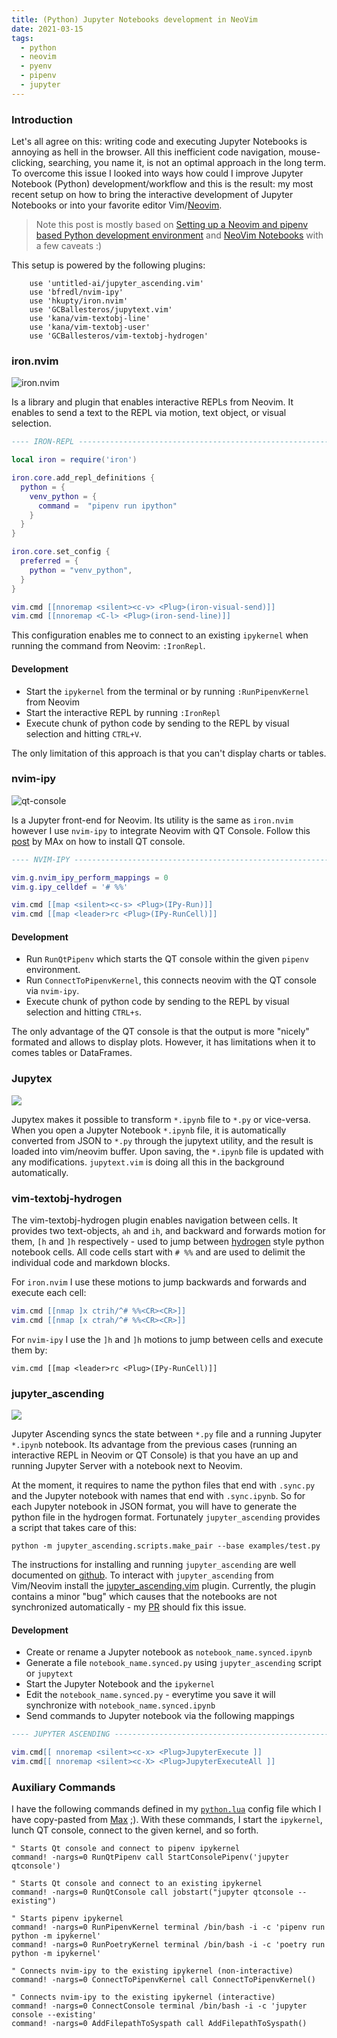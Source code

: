 ```yaml
---
title: (Python) Jupyter Notebooks development in NeoVim
date: 2021-03-15
tags:
  - python
  - neovim
  - pyenv
  - pipenv
  - jupyter
---
```


### Introduction

Let's all agree on this: writing code and executing Jupyter Notebooks is annoying as hell in the browser. All this inefficient code navigation, mouse-clicking, searching, you name it, is not an optimal approach in the long term. To overcome this issue I looked into ways how could I improve Jupyter Notebook (Python) development/workflow and this is the result: my most recent setup on how to bring the interactive development of Jupyter Notebooks or into your favorite editor Vim/[Neovim](https://github.com/neovim/neovim).

> Note this post is mostly based on [Setting up a Neovim and pipenv based Python development environment](https://expectationmax.github.io/2018/Neovim-pipenv-based-development-environment/) and [NeoVim Notebooks](https://maxwellrules.com/misc/nvim_jupyter.html) with a few caveats :)


 This setup is powered by the following plugins:

```
    use 'untitled-ai/jupyter_ascending.vim'
    use 'bfredl/nvim-ipy'
    use 'hkupty/iron.nvim'
    use 'GCBallesteros/jupytext.vim'
    use 'kana/vim-textobj-line'
    use 'kana/vim-textobj-user'
    use 'GCBallesteros/vim-textobj-hydrogen'
```

### iron.nvim

![iron.nvim](./iron-vim.png)

Is a library and plugin that enables interactive REPLs from Neovim. It enables to send a text to the REPL via motion, text object, or visual selection.

```lua
---- IRON-REPL ----------------------------------------------------------------

local iron = require('iron')

iron.core.add_repl_definitions {
  python = {
    venv_python = {
      command =  "pipenv run ipython"
    }
  }
}

iron.core.set_config {
  preferred = {
    python = "venv_python",
  }
}

vim.cmd [[nnoremap <silent><c-v> <Plug>(iron-visual-send)]]
vim.cmd [[nnoremap <C-l> <Plug>(iron-send-line)]]
```

This configuration enables me to connect to an existing `ipykernel` when running the command from Neovim: `:IronRepl`.

#### Development

* Start the `ipykernel` from the terminal or by running `:RunPipenvKernel` from Neovim
* Start the interactive REPL by running `:IronRepl`
* Execute chunk of python code by sending to the REPL by visual selection and hitting `CTRL+V`.

The only limitation of this approach is that you can't display charts or tables.

### nvim-ipy

![qt-console](./qt-console.png)

Is a Jupyter front-end for Neovim. Its utility is the same as `iron.nvim` however I use `nvim-ipy` to integrate Neovim with QT Console. Follow this [post](https://expectationmax.github.io/2018/Neovim-pipenv-based-development-environment/) by MAx on how to install QT console.

```lua
---- NVIM-IPY -----------------------------------------------------------------

vim.g.nvim_ipy_perform_mappings = 0
vim.g.ipy_celldef = '# %%'

vim.cmd [[map <silent><c-s> <Plug>(IPy-Run)]]
vim.cmd [[map <leader>rc <Plug>(IPy-RunCell)]]
```

#### Development

* Run `RunQtPipenv` which starts the QT console within the given `pipenv` environment.
* Run `ConnectToPipenvKernel`, this connects neovim with the QT console via `nvim-ipy`.
* Execute chunk of python code by sending to the REPL by visual selection and hitting `CTRL+s`.

The only advantage of the QT console is that the output is more "nicely" formated and allows to display plots. However, it has limitations when it to comes tables or DataFrames.

### Jupytex

![](./hydrogen.png)

Jupytex makes it possible to transform `*.ipynb` file to `*.py` or vice-versa. When you open a Jupyter Notebook `*.ipynb` file, it is automatically converted from JSON to `*.py` through the jupytext utility, and the result is loaded into vim/neovim buffer. Upon saving, the `*.ipynb` file is updated with any modifications. `jupytext.vim` is doing all this in the background automatically.

### vim-textobj-hydrogen

The vim-textobj-hydrogen plugin enables navigation between cells. It provides two text-objects, `ah` and `ih`, and backward and forwards motion for them, `[h` and `]h` respectively - used to jump between [hydrogen](https://nteract.gitbooks.io/hydrogen/content/docs/Usage/NotebookFiles.html#notebook-export) style python notebook cells. All code cells start with `# %%` and are used to delimit the individual code and markdown blocks.

For `iron.nvim` I use these motions to jump backwards and forwards and execute each cell:

```lua
vim.cmd [[nmap ]x ctrih/^# %%<CR><CR>]]
vim.cmd [[nmap [x ctrah/^# %%<CR><CR>]]
```

For `nvim-ipy` I use the `]h` and `]h` motions to jump between cells and execute them by:

```
vim.cmd [[map <leader>rc <Plug>(IPy-RunCell)]]
```

### jupyter_ascending

![](./simple_jupyter_ascending.png)

Jupyter Ascending syncs the state between `*.py` file and a running Jupyter `*.ipynb` notebook. Its advantage from the previous cases (running an interactive REPL in Neovim or QT Console) is that you have an up and running Jupyter Server with a notebook next to Neovim.

At the moment, it requires to name the python files that end with `.sync.py` and the Jupyter notebook with names that end with `.sync.ipynb`. So for each Jupyter notebook in JSON format, you will have to generate the python file in the hydrogen format. Fortunately `jupyter_ascending` provides a script that takes care of this:

```
python -m jupyter_ascending.scripts.make_pair --base examples/test.py
```

The instructions for installing and running `jupyter_ascending` are well documented on [github](https://github.com/untitled-ai/jupyter_ascending). To interact with `jupyter_ascending` from Vim/Neovim install the [jupyter_ascending.vim](https://github.com/untitled-ai/jupyter_ascending.vim) plugin. Currently, the plugin contains a minor "bug" which causes that the notebooks are not synchronized automatically - my [PR](https://github.com/untitled-ai/jupyter_ascending.vim/pull/4/commits/015eb39ffaaa80af90cdbd35bd68234b269f52c7) should fix this issue.

#### Development

- Create or rename a Jupyter notebook as `notebook_name.synced.ipynb`
- Generate a file `notebook_name.synced.py` using `jupyter_ascending` script or `jupytext`
- Start the Jupyter Notebook and the `ipykernel`
- Edit the `notebook_name.synced.py` - everytime you save it will synchronize with `notebook_name.synced.ipynb`
- Send commands to Jupyter notebook via the following mappings

```lua
---- JUPYTER ASCENDING --------------------------------------------------------

vim.cmd[[ nnoremap <silent><c-x> <Plug>JupyterExecute ]]
vim.cmd[[ nnoremap <silent><c-X> <Plug>JupyterExecuteAll ]]
```

### Auxiliary Commands

I have the following commands defined in my [`python.lua`]() config file which I have copy-pasted from [Max](https://expectationmax.github.io/2018/Neovim-pipenv-based-development-environment/) ;). With these commands, I start the `ipykernel`, lunch QT console, connect to the given kernel, and so forth.

```vimscript
" Starts Qt console and connect to pipenv ipykernel
command! -nargs=0 RunQtPipenv call StartConsolePipenv('jupyter qtconsole')

" Starts Qt console and connect to an existing ipykernel
command! -nargs=0 RunQtConsole call jobstart("jupyter qtconsole --existing")

" Starts pipenv ipykernel
command! -nargs=0 RunPipenvKernel terminal /bin/bash -i -c 'pipenv run python -m ipykernel'
command! -nargs=0 RunPoetryKernel terminal /bin/bash -i -c 'poetry run python -m ipykernel'

" Connects nvim-ipy to the existing ipykernel (non-interactive)
command! -nargs=0 ConnectToPipenvKernel call ConnectToPipenvKernel()

" Connects nvim-ipy to the existing ipykernel (interactive)
command! -nargs=0 ConnectConsole terminal /bin/bash -i -c 'jupyter console --existing'
command! -nargs=0 AddFilepathToSyspath call AddFilepathToSyspath()
```


